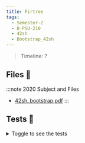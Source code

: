 ```yaml
---
title: Firtree
tags:
  - Semester-2
  - B-PSU-210
  - 42sh
  - Bootstrap_42sh
---
```

> Timeline: ?


## Files 📂

:::note 2020 Subject and Files
- [42sh_bootstrap.pdf](https://github.com/Studio-17/Epitech-Subjects/raw/main/Semester-2/B-PSU-210/42sh/Bootstrap_42sh/42sh_bootstrap.pdf)
:::

## Tests 🤖
<details>
  <summary>Toggle to see the tests</summary>
  <div>
Yo
  </div>
</details>


